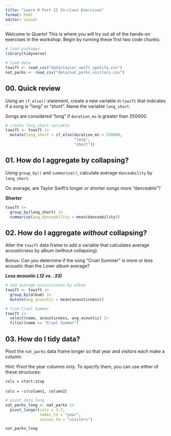 ---
title: "Learn R Part II In-class Exercises"
format: html
editor: visual
---

Welcome to Quarto! This is where you will try out all of the hands-on exercises in the workshop. Begin by running these first two code chunks:

```{r}
# load packages
library(tidyverse)
```

```{r}
# load data
tswift <- read_csv("data/taylor_swift_spotify.csv")
nat_parks <- read_csv("data/nat_parks_visitors.csv")
```

## 00. Quick review

Using an `if_else()` statement, create a new variable in `tswift` that indicates if a song is "long" or "short". Name the variable `long_short`.

Songs are considered "long" if `duration_ms` is greater than 250000.

```{r}
# create long_short variable
tswift <- tswift |> 
  mutate(long_short = if_else(duration_ms > 250000,
                              "long",
                              "short"))
```

## 01. How do I aggregate by collapsing?

Using `group_by()` and `summarise()`, calculate average `danceability` by `long_short`.

On average, are Taylor Swift's longer or shorter songs more "danceable"?

***Shorter***

```{r}
tswift |> 
  group_by(long_short) |> 
  summarise(avg_danceability = mean(danceability))
```

## 02. How do I aggregate *without* collapsing?

Alter the `tswift` data frame to add a variable that calculates average acousticness by album (without collapsing).

Bonus: Can you determine if the song "Cruel Summer" is more or less acoustic than the Lover album average?

***Less acoustic (.12 vs. .33)***

```{r}
# add average acousticness by album
tswift <- tswift |> 
  group_by(album) |> 
  mutate(avg_acoustic = mean(acousticness))

# find Cruel Summer
tswift |> 
  select(name, acousticness, avg_acoustic) |> 
  filter(name == "Cruel Summer")
```

## 03. How do I tidy data?

Pivot the `nat_parks` data frame longer so that year and visitors each make a column.

Hint: Pivot the year columns only. To specify them, you can use either of these structures:

`cols = start:stop`

`cols = -c(column1, column2`)

```{r}
# pivot data long
nat_parks_long <- nat_parks |> 
  pivot_longer(cols = 3:7,
               names_to = "year",
               values_to = "visitors")

nat_parks_long
```
